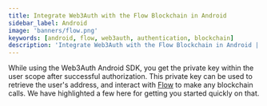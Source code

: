 ```yaml
---
title: Integrate Web3Auth with the Flow Blockchain in Android
sidebar_label: Android
image: 'banners/flow.png'
keywords: [android, flow, web3auth, authentication, blockchain]
description: 'Integrate Web3Auth with the Flow Blockchain in Android | Documentation - Web3Auth'
---
```



<SEO
  title="Integrate Web3Auth with the Flow Blockchain in Android"
  description="Integrate Web3Auth with the Flow Blockchain in Android | Documentation - Web3Auth"
  image="https://web3auth.io/docs/banners/flow.png"
  slug="/embedded-wallets/connect-blockchain/evm/flow/android"
/>

While using the Web3Auth Android SDK, you get the private key within the user scope after successful authorization. This private key can be used to retrieve the user's address, and interact with [Flow](https://developers.flow.com/) to make any blockchain calls. We have highlighted a few here for getting you started quickly on that.

<EVMInteraction />
